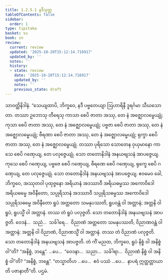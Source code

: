 ```yaml
---
title: 1.2.5.1 နဒီသုတ္တ
tableOfContents: false
sidebar:
  order: 1
type: tipitaka
basket: su
book: sn
review:
  current: review
  updated: '2025-10-20T15:12:14.716917'
  updated_by: ''
  notes: ''
  history:
  - state: review
    date: '2025-10-20T15:12:14.716917'
    updated_by: ''
    notes: ''
    previous_state: draft
---
```



<DynamicBreadcrumb />


<ReviewStatus review={frontmatter.review} showDetails={true} />

<HypothesisAnnotation frontmatter={frontmatter} />

<Division number="93" book="sn" e="ch" v="18" p="295">

<Paragraph number="579" book="sn">
သာဝတ္ထိနိဒါနံ. “သေယျထာပိ, ဘိက္ခဝေ, နဒီ ပဗ္ဗတေယျာ ဩဟာရိနီ ဒူရင်္ဂမာ သီဃသောတာ. တဿာ ဥဘောသု တီရေသု ကာသာ စေပိ ဇာတာ အဿု, တေ နံ အဇ္ဈောလမ္ဗေယျုံ; ကုသာ စေပိ ဇာတာ အဿု, တေ နံ အဇ္ဈောလမ္ဗေယျုံ; ပဗ္ဗဇာ စေပိ ဇာတာ အဿု, တေ နံ အဇ္ဈောလမ္ဗေယျုံ; ဗီရဏာ စေပိ ဇာတာ အဿု, တေ နံ အဇ္ဈောလမ္ဗေယျုံ; ရုက္ခာ စေပိ ဇာတာ အဿု, တေ နံ အဇ္ဈောလမ္ဗေယျုံ. တဿာ ပုရိသော သောတေန ဝုယှမာနော ကာသေ စေပိ ဂဏှေယျ, တေ ပလုဇ္ဇေယျုံ. သော တတောနိဒါနံ အနယဗျသနံ အာပဇ္ဇေယျ. ကုသေ စေပိ ဂဏှေယျ, ပဗ္ဗဇေ စေပိ ဂဏှေယျ, ဗီရဏေ စေပိ ဂဏှေယျ, ရုက္ခေ စေပိ ဂဏှေယျ, တေ ပလုဇ္ဇေယျုံ. သော တတောနိဒါနံ အနယဗျသနံ အာပဇ္ဇေယျ. ဧဝမေဝ ခေါ, ဘိက္ခဝေ, အဿုတဝါ ပုထုဇ္ဇနော အရိယာနံ အဒဿာဝီ အရိယဓမ္မဿ အကောဝိဒေါ အရိယဓမ္မေ အဝိနီတော, သပ္ပုရိသာနံ အဒဿာဝီ သပ္ပုရိသဓမ္မဿ အကောဝိဒေါ သပ္ပုရိသဓမ္မေ အဝိနီတော ရူပံ အတ္တတော သမနုပဿတိ, ရူပဝန္တံ ဝါ အတ္တာနံ; အတ္တနိ ဝါ ရူပံ, ရူပသ္မိံ ဝါ အတ္တာနံ. တဿ တံ ရူပံ ပလုဇ္ဇတိ. သော တတောနိဒါနံ အနယဗျသနံ အာပဇ္ဇတိ. ဝေဒနံ…  သညံ…  သင်္ခါရေ…  ဝိညာဏံ အတ္တတော သမနုပဿတိ, ဝိညာဏဝန္တံ ဝါ အတ္တာနံ; အတ္တနိ ဝါ ဝိညာဏံ, ဝိညာဏသ္မိံ ဝါ အတ္တာနံ. တဿ တံ ဝိညာဏံ ပလုဇ္ဇတိ. သော တတောနိဒါနံ အနယဗျသနံ အာပဇ္ဇတိ. တံ ကိံ မညထ, ဘိက္ခဝေ, ရူပံ နိစ္စံ ဝါ အနိစ္စံ ဝါ”တိ? “အနိစ္စံ, ဘန္တေ”. …ပေ…  “ဝေဒနာ…  သညာ…  သင်္ခါရာ…  ဝိညာဏံ နိစ္စံ ဝါ အနိစ္စံ ဝါ”တိ? “အနိစ္စံ, ဘန္တေ”. “တသ္မာတိဟ …ပေ…  ဧဝံ ပဿံ …ပေ…  နာပရံ ဣတ္ထတ္တာယာတိ ပဇာနာတီ”တိ.

</Paragraph>
</Division>

<Paragraph number="580" type="center" book="sn">
ပဌမံ.
</Paragraph>